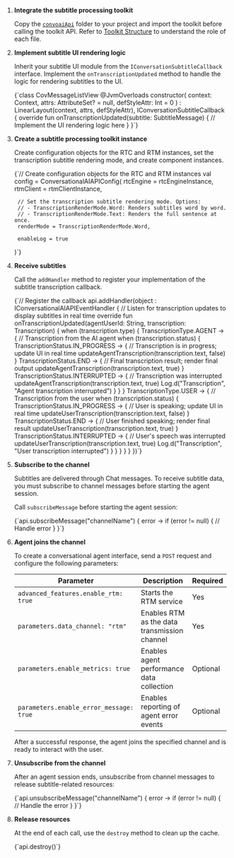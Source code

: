 
1. **Integrate the subtitle processing toolkit**

    Copy the [`convoaiApi`](https://github.com/Shengwang-Community/Conversational-AI-Demo/tree/main/Android/scenes/convoai/src/main/java/io/agora/scene/convoai/convoaiApi) folder to your project and import the toolkit before calling the toolkit API. Refer to [Toolkit Structure](#toolkit-structure) to understand the role of each file.

1. **Implement subtitle UI rendering logic**

    Inherit your subtitle UI module from the `IConversationSubtitleCallback` interface. Implement the `onTranscriptionUpdated` method to handle the logic for rendering subtitles to the UI.

    <CodeBlock language="kotlin" showLineNumbers>
    {`class CovMessageListView @JvmOverloads constructor(
        context: Context,
        attrs: AttributeSet? = null,
        defStyleAttr: Int = 0
    ) : LinearLayout(context, attrs, defStyleAttr), IConversationSubtitleCallback {
        override fun onTranscriptionUpdated(subtitle: SubtitleMessage) {
            // Implement the UI rendering logic here
        }
    }`}
    </CodeBlock>

1. **Create a subtitle processing toolkit instance**

    Create configuration objects for the RTC and RTM instances, set the transcription subtitle rendering mode, and create component instances.

    <CodeBlock language="kotlin" showLineNumbers>
    {`// Create configuration objects for the RTC and RTM instances
    val config = ConversationalAIAPIConfig(
        rtcEngine = rtcEngineInstance,
        rtmClient = rtmClientInstance,

        // Set the transcription subtitle rendering mode. Options:
        // - TranscriptionRenderMode.Word: Renders subtitles word by word.
        // - TranscriptionRenderMode.Text: Renders the full sentence at once.
        renderMode = TranscriptionRenderMode.Word,

        enableLog = true
    )`}
    </CodeBlock>


1. **Receive subtitles**

    Call the `addHandler` method to register your implementation of the subtitle transcription callback.

    <CodeBlock language="kotlin" showLineNumbers>
    {`// Register the callback
    api.addHandler(object : IConversationalAIAPIEventHandler {
        // Listen for transcription updates to display subtitles in real time
        override fun onTranscriptionUpdated(agentUserId: String, transcription: Transcription) {
            when (transcription.type) {
                TranscriptionType.AGENT -> {
                    // Transcription from the AI agent
                    when (transcription.status) {
                        TranscriptionStatus.IN_PROGRESS -> {
                            // Transcription is in progress; update UI in real time
                            updateAgentTranscription(transcription.text, false)
                        }
                        TranscriptionStatus.END -> {
                            // Final transcription result; render final output
                            updateAgentTranscription(transcription.text, true)
                        }
                        TranscriptionStatus.INTERRUPTED -> {
                            // Transcription was interrupted
                            updateAgentTranscription(transcription.text, true)
                            Log.d("Transcription", "Agent transcription interrupted")
                        }
                    }
                }
                TranscriptionType.USER -> {
                    // Transcription from the user
                    when (transcription.status) {
                        TranscriptionStatus.IN_PROGRESS -> {
                            // User is speaking; update UI in real time
                            updateUserTranscription(transcription.text, false)
                        }
                        TranscriptionStatus.END -> {
                            // User finished speaking; render final result
                            updateUserTranscription(transcription.text, true)
                        }
                        TranscriptionStatus.INTERRUPTED -> {
                            // User's speech was interrupted
                            updateUserTranscription(transcription.text, true)
                            Log.d("Transcription", "User transcription interrupted")
                        }
                    }
                }
            }
        }
    })`}
    </CodeBlock>

1. **Subscribe to the channel**

    Subtitles are delivered through Chat messages. To receive subtitle data, you must subscribe to channel messages before starting the agent session.

    Call `subscribeMessage` before starting the agent session:

    
    <CodeBlock language="kotlin" showLineNumbers>
    {`api.subscribeMessage("channelName") { error ->
        if (error != null) {
            // Handle error
        }
    }`}
    </CodeBlock>


1. **Agent joins the channel**

    To create a conversational agent interface, send a `POST` request and configure the following parameters:

    | Parameter                               | Description                                  | Required |
    | --------------------------------------- | -------------------------------------------- | -------- |
    | `advanced_features.enable_rtm: true`    | Starts the RTM service                       | Yes      |
    | `parameters.data_channel: "rtm"`        | Enables RTM as the data transmission channel | Yes      |
    | `parameters.enable_metrics: true`       | Enables agent performance data collection    | Optional |
    | `parameters.enable_error_message: true` | Enables reporting of agent error events      | Optional |

    After a successful response, the agent joins the specified <Vg k="VSDK"/> channel and is ready to interact with the user.


1. **Unsubscribe from the channel**

    After an agent session ends, unsubscribe from channel messages to release subtitle-related resources:

    <CodeBlock language="kotlin" showLineNumbers>
    {`api.unsubscribeMessage("channelName") { error ->
        if (error != null) {
            // Handle the error
        }
    }`}
    </CodeBlock>

1. **Release resources**

    At the end of each call, use the `destroy` method to clean up the cache.

    <CodeBlock language="kotlin" showLineNumbers>
    {`api.destroy()`}
    </CodeBlock>

